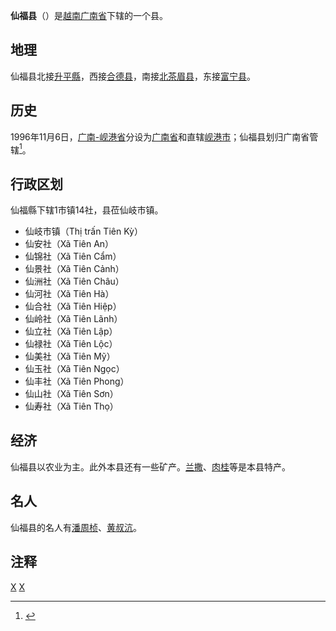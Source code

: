 {{Infobox Settlement
|name                   = 仙福县
|settlement_type        = 县
|official_name          = 
|other_name             = 
|native_name            = {{lang|vi|Huyện Tiên Phước}}
|nickname               = 
|motto                  = 
|image_skyline          = 
|imagesize              = 
|image_caption          = 
|image_flag             = 
|flag_size              = 
|image_seal             = 
|seal_size              = 
|image_shield           = 
|shield_size            = 
|image_blank_emblem     = 
|blank_emblem_size      = 
|image_map              = {{Infobox mapframe|frame-width=250|zoom=10}}
|mapsize                = 
|map_caption            = 
|image_map1             = Administration map of Tien Phuoc District, Quangnam Province.jpg
|mapsize1               = 
|map_caption1           = 仙福县地图
|pushpin_map            = Vietnam
|pushpin_label_position = bottom
|pushpin_map_caption    = 仙福县在越南的位置
|pushpin_map1           = 
|pushpin_label_position1= 
|pushpin_map_caption1   = 
|subdivision_type       = 国家
|subdivision_name       = {{flag|Vietnam}}
|subdivision_type1      = [[越南行政区划|省]]
|subdivision_name1      = [[广南省|广南省]]
|subdivision_type2      = 行政区划
|subdivision_name2      = 1市镇14社
|subdivision_type3      = 
|subdivision_name3      = 
|seat_type              = 县莅
|seat                   = {{link-vi|仙岐市镇|Tiên Kỳ (thị trấn)}}
|government_type        = 
|leader_title           = 
|leader_name            = 
|leader_title1          = 
|leader_name1           = 
|established_title      = 
|established_date       = 
|area_magnitude         = 
|unit_pref              = 
|area_footnotes         = 
|area_total_km2         = 453.22
|area_land_km2          = 
|area_water_km2         = 
|area_water_percent     = 
|area_urban_km2         = 
|area_metro_km2         = 
|population_as_of       = 2018年
|population_footnotes   = 
|population_note        = 
|population_total       = 81900
|population_density_km2 = auto
|population_metro             = 
|population_density_metro_km2 = 
|population_urban             = 
|population_density_urban_km2 = 
|timezone               = [[越南标准时间|越南标准时间]]
|utc_offset             = +7
|elevation_footnotes    = 
|elevation_m            = 
|coor_type              = 
|coordinates            = 
|postal_code_type       = 
|postal_code            = 
|area_code              = 
|website                = [http://tienphuoc.quangnam.gov.vn 仙福县电子信息门户网站]
|footnotes              = 
}}
'''仙福县'''（{{vie|v=Huyện Tiên Phước|hn=縣仙福}}）是[[越南|越南]][[广南省|广南省]]下辖的一个县。

==地理==
仙福县北接[[升平縣|升平縣]]，西接[[合德县|合德县]]，南接[[北茶眉县|北茶眉县]]，东接[[富宁县_(越南)|富宁县]]。

==历史==
1996年11月6日，[[广南-岘港省|广南-岘港省]]分设为[[广南省|广南省]]和直辖[[岘港市|岘港市]]；仙福县划归广南省管辖<ref>{{Cite web |url=https://thuvienphapluat.vn/van-ban/Bo-may-hanh-chinh/Nghi-quyet-chia-va-dieu-chinh-dia-gioi-hanh-chinh-tinh-40091.aspx |title=Nghị quyết về việc chia và điều chỉnh địa giới hành chính một số tỉnh do Quốc Hội ban hành |accessdate=2020-05-01 |archive-date=2017-08-30 |archive-url=https://web.archive.org/web/20170830234714/https://thuvienphapluat.vn/van-ban/Bo-may-hanh-chinh/Nghi-quyet-chia-va-dieu-chinh-dia-gioi-hanh-chinh-tinh-40091.aspx |dead-url=no }}</ref>。

==行政区划==
仙福縣下辖1市镇14社，县莅仙岐市镇。
*仙岐市镇（Thị trấn Tiên Kỳ）
*仙安社（Xã Tiên An）
*仙锦社（Xã Tiên Cẩm）
*仙景社（Xã Tiên Cảnh）
*仙洲社（Xã Tiên Châu）
*仙河社（Xã Tiên Hà）
*仙合社（Xã Tiên Hiệp）
*仙岭社（Xã Tiên Lãnh）
*仙立社（Xã Tiên Lập）
*仙禄社（Xã Tiên Lộc）
*仙美社（Xã Tiên Mỹ）
*仙玉社（Xã Tiên Ngọc）
*仙丰社（Xã Tiên Phong）
*仙山社（Xã Tiên Sơn）
*仙寿社（Xã Tiên Thọ）

==经济==
仙福县以农业为主。此外本县还有一些矿产。[[兰撒|兰撒]]、[[肉桂|肉桂]]等是本县特产。

==名人==
仙福县的名人有[[潘周桢|潘周桢]]、[[黄叔沆|黄叔沆]]。

==注释==
{{reflist}}
{{广南省行政区划}}
{{越南南中部之县市镇区域划分}}

[[Category:越南县份|X]]
[[Category:广南省|X]]